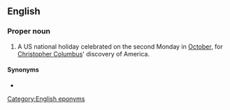 ==English==
{{wikipedia}}

===Proper noun===
{{en-proper noun|head=[[Columbus]] [[day|Day]]}}

# A US national holiday celebrated on the second Monday in [[October]], for [[w:Christopher Columbus|Christopher Columbus]]' discovery of America.

====Synonyms====
* {{l|en|Discovery Day}}

[[Category:English eponyms]]